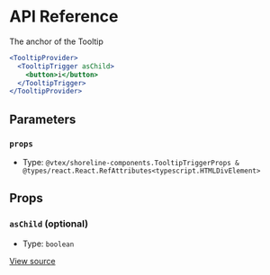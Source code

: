 # API Reference

The anchor of the Tooltip

```jsx
<TooltipProvider>
  <TooltipTrigger asChild>
    <button>i</button>
  </TooltipTrigger>
</TooltipProvider>
```

## Parameters

### `props`

- Type: `@vtex/shoreline-components.TooltipTriggerProps & @types/react.React.RefAttributes<typescript.HTMLDivElement>`

## Props

### `asChild` (optional)

- Type: `boolean`

[View source](https://github.com/vtex/shoreline/blob/2a0548342/packages/components/src/tooltip/tooltip-trigger.tsx#L14)
